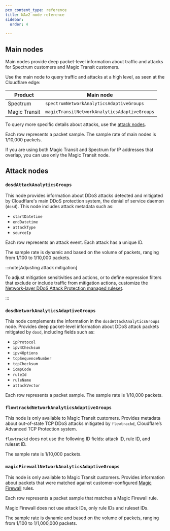 ```yaml
---
pcx_content_type: reference
title: NAv2 node reference
sidebar:
  order: 4

---
```


## Main nodes

Main nodes provide deep packet-level information about traffic and attacks for Spectrum customers and Magic Transit customers.

Use the main node to query traffic and attacks at a high level, as seen at the Cloudflare edge:

| Product       | Main node                                    |
| ------------- | -------------------------------------------- |
| Spectrum      | `spectrumNetworkAnalyticsAdaptiveGroups`     |
| Magic Transit | `magicTransitNetworkAnalyticsAdaptiveGroups` |

To query more specific details about attacks, use the [attack nodes](#attack-nodes).

Each row represents a packet sample. The sample rate of main nodes is 1/10,000 packets.

If you are using both Magic Transit and Spectrum for IP addresses that overlap, you can use only the Magic Transit node.

## Attack nodes

### `dosdAttackAnalyticsGroups`

This node provides information about DDoS attacks detected and mitigated by Cloudflare's main DDoS protection system, the denial of service daemon (`dosd`). This node includes attack metadata such as:

* `startDatetime`
* `endDatetime`
* `attackType`
* `sourceIp`

Each row represents an attack event. Each attack has a unique ID.

The sample rate is dynamic and based on the volume of packets, ranging from 1/100 to 1/10,000 packets.

:::note[Adjusting attack mitigation]


To adjust mitigation sensitivities and actions, or to define expression filters that exclude or include traffic from mitigation actions, customize the [Network-layer DDoS Attack Protection managed ruleset](/ddos-protection/managed-rulesets/network/).


:::

### `dosdNetworkAnalyticsAdaptiveGroups`

This node complements the information in the `dosdAttackAnalyticsGroups` node. Provides deep packet-level information about DDoS attack packets mitigated by `dosd`, including fields such as:

* `ipProtocol`
* `ipv4Checksum`
* `ipv4Options`
* `tcpSequenceNumber`
* `tcpChecksum`
* `icmpCode`
* `ruleId`
* `ruleName`
* `attackVector`

Each row represents a packet sample. The sample rate is 1/10,000 packets.

### `flowtrackdNetworkAnalyticsAdaptiveGroups`

This node is only available to Magic Transit customers. Provides metadata about out-of-state TCP DDoS attacks mitigated by `flowtrackd`, Cloudflare’s Advanced TCP Protection system.

`flowtrackd` does not use the following ID fields: attack ID, rule ID, and ruleset ID.

The sample rate is 1/10,000 packets.

### `magicFirewallNetworkAnalyticsAdaptiveGroups`

This node is only available to Magic Transit customers. Provides information about packets that were matched against customer-configured [Magic Firewall](/magic-firewall/) rules.

Each row represents a packet sample that matches a Magic Firewall rule.

Magic Firewall does not use attack IDs, only rule IDs and ruleset IDs.

The sample rate is dynamic and based on the volume of packets, ranging from 1/100 to 1/1,000,000 packets.
